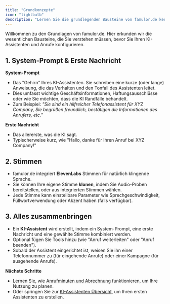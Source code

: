 ```yaml
---
title: "Grundkonzepte"
icon: "lightbulb"
description: "Lernen Sie die grundlegenden Bausteine von famulor.de kennen, einschließlich System-Prompts, Stimmen und KI-Assistenten"
---
```


Willkommen zu den Grundlagen von famulor.de. Hier erkunden wir die wesentlichen Bausteine, die Sie verstehen müssen, bevor Sie Ihren KI-Assistenten und Anrufe konfigurieren.

## 1. System-Prompt & Erste Nachricht

**System-Prompt**

- Das "Gehirn" Ihres KI-Assistenten. Sie schreiben eine kurze (oder lange) Anweisung, die das Verhalten und den Tonfall des Assistenten leitet.
- Dies umfasst wichtige Geschäftsinformationen, Haftungsausschlüsse oder wie Sie möchten, dass die KI Randfälle behandelt.
- Zum Beispiel: _"Sie sind ein hilfreicher Telefonassistent für XYZ Company, Sie begrüßen freundlich, bestätigen die Informationen des Anrufers, etc."_

**Erste Nachricht**

- Das allererste, was die KI sagt.
- Typischerweise kurz, wie "Hallo, danke für Ihren Anruf bei XYZ Company!"

## 2. Stimmen

- famulor.de integriert **ElevenLabs** Stimmen für natürlich klingende Sprache.
- Sie können Ihre eigene Stimme **klonen**, indem Sie Audio-Proben bereitstellen, oder aus integrierten Stimmen wählen.
- Jede Stimme kann einstellbare Parameter wie Sprechgeschwindigkeit, Füllwortverwendung oder Akzent haben (falls verfügbar).

## 3. Alles zusammenbringen

- Ein **KI-Assistent** wird erstellt, indem ein System-Prompt, eine erste Nachricht und eine gewählte Stimme kombiniert werden.
- Optional fügen Sie Tools hinzu (wie "Anruf weiterleiten" oder "Anruf beenden").
- Sobald der Assistent eingerichtet ist, weisen Sie ihn einer Telefonnummer zu (für eingehende Anrufe) oder einer Kampagne (für ausgehende Anrufe).

**Nächste Schritte**

- Lernen Sie, wie [Anrufminuten und Abrechnung](/getting-started/understanding-billing) funktionieren, um Ihre Nutzung zu planen.
- Oder springen Sie zur [KI-Assistenten Übersicht](/ai-assistants/what-is-ai-assistant), um Ihren ersten Assistenten zu erstellen. 